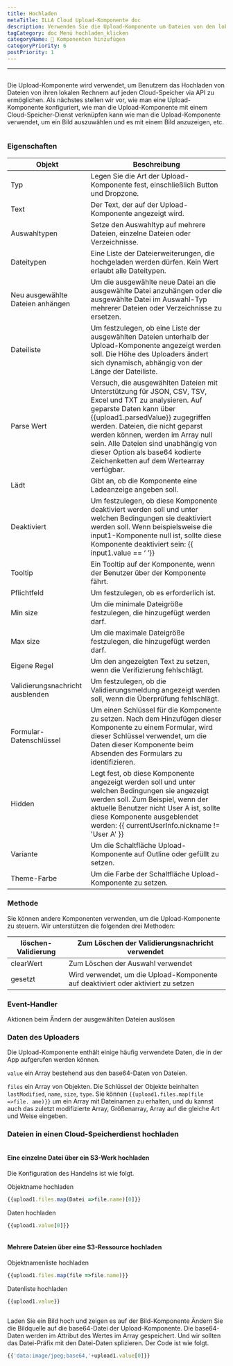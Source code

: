```yaml
---
title: Hochladen
metaTitle: ILLA Cloud Upload-Komponente doc
description: Verwenden Sie die Upload-Komponente um Dateien von den lokalen Rechnern auf jeden Cloud-Speicher hochzuladen
tagCategory: doc Menü hochladen_klicken
categoryName: 🧬 Komponenten hinzufügen
categoryPriority: 6
postPriority: 1
---
```


* * *

## <Heading hidden>Hochladen</Heading>

Die Upload-Komponente wird verwendet, um Benutzern das Hochladen von Dateien von ihren lokalen Rechnern auf jeden Cloud-Speicher via API zu ermöglichen. Als nächstes stellen wir vor, wie man eine Upload-Komponente konfiguriert, wie man die Upload-Komponente mit einem Cloud-Speicher-Dienst verknüpfen kann wie man die Upload-Komponente verwendet, um ein Bild auszuwählen und es mit einem Bild anzuzeigen, etc.

<img src='https://cdn.illacloud.com/official-website/img/docs/upload1.png' alt="" />

### Eigenschaften

| Objekt                           | Beschreibung                                                                                                                                                                                                                                                                                                                                                       |
| -------------------------------- | ------------------------------------------------------------------------------------------------------------------------------------------------------------------------------------------------------------------------------------------------------------------------------------------------------------------------------------------------------------------ |
| Typ                              | Legen Sie die Art der Upload-Komponente fest, einschließlich Button und Dropzone.                                                                                                                                                                                                                                                                                  |
| Text                             | Der Text, der auf der Upload-Komponente angezeigt wird.                                                                                                                                                                                                                                                                                                            |
| Auswahltypen                     | Setze den Auswahltyp auf mehrere Dateien, einzelne Dateien oder Verzeichnisse.                                                                                                                                                                                                                                                                                     |
| Dateitypen                       | Eine Liste der Dateierweiterungen, die hochgeladen werden dürfen. Kein Wert erlaubt alle Dateitypen.                                                                                                                                                                                                                                                               |
| Neu ausgewählte Dateien anhängen | Um die ausgewählte neue Datei an die ausgewählte Datei anzuhängen oder die ausgewählte Datei im Auswahl-Typ mehrerer Dateien oder Verzeichnisse zu ersetzen.                                                                                                                                                                                                       |
| Dateiliste                       | Um festzulegen, ob eine Liste der ausgewählten Dateien unterhalb der Upload-Komponente angezeigt werden soll. Die Höhe des Uploaders ändert sich dynamisch, abhängig von der Länge der Dateiliste.                                                                                                                                                                 |
| Parse Wert                       | Versuch, die ausgewählten Dateien mit Unterstützung für JSON, CSV, TSV, Excel und TXT zu analysieren. Auf geparste Daten kann über {{upload1.parsedValue}} zugegriffen werden. Dateien, die nicht geparst werden können, werden im Array null sein. Alle Dateien sind unabhängig von dieser Option als base64 kodierte Zeichenketten auf dem Wertearray verfügbar. |
| Lädt                             | Gibt an, ob die Komponente eine Ladeanzeige angeben soll.                                                                                                                                                                                                                                                                                                          |
| Deaktiviert                      | Um festzulegen, ob diese Komponente deaktiviert werden soll und unter welchen Bedingungen sie deaktiviert werden soll. Wenn beispielsweise die input1-Komponente null ist, sollte diese Komponente deaktiviert sein: {{ input1.value == ‘ ’}}                                                                                                                      |
| Tooltip                          | Ein Tooltip auf der Komponente, wenn der Benutzer über der Komponente fährt.                                                                                                                                                                                                                                                                                       |
| Pflichtfeld                      | Um festzulegen, ob es erforderlich ist.                                                                                                                                                                                                                                                                                                                            |
| Min size                         | Um die minimale Dateigröße festzulegen, die hinzugefügt werden darf.                                                                                                                                                                                                                                                                                               |
| Max size                         | Um die maximale Dateigröße festzulegen, die hinzugefügt werden darf.                                                                                                                                                                                                                                                                                               |
| Eigene Regel                     | Um den angezeigten Text zu setzen, wenn die Verifizierung fehlschlägt.                                                                                                                                                                                                                                                                                             |
| Validierungsnachricht ausblenden | Um festzulegen, ob die Validierungsmeldung angezeigt werden soll, wenn die Überprüfung fehlschlägt.                                                                                                                                                                                                                                                                |
| Formular-Datenschlüssel          | Um einen Schlüssel für die Komponente zu setzen. Nach dem Hinzufügen dieser Komponente zu einem Formular, wird dieser Schlüssel verwendet, um die Daten dieser Komponente beim Absenden des Formulars zu identifizieren.                                                                                                                                           |
| Hidden                           | Legt fest, ob diese Komponente angezeigt werden soll und unter welchen Bedingungen sie angezeigt werden soll. Zum Beispiel, wenn der aktuelle Benutzer nicht User A ist, sollte diese Komponente ausgeblendet werden: {{ currentUserInfo.nickname != 'User A' }}                                                                                                   |
| Variante                         | Um die Schaltfläche Upload-Komponente auf Outline oder gefüllt zu setzen.                                                                                                                                                                                                                                                                                          |
| Theme-Farbe                      | Um die Farbe der Schaltfläche Upload-Komponente zu setzen.                                                                                                                                                                                                                                                                                                         |

### Methode

Sie können andere Komponenten verwenden, um die Upload-Komponente zu steuern. Wir unterstützen die folgenden drei Methoden:

| löschen-Validierung | Zum Löschen der Validierungsnachricht verwendet                                   |
| ------------------- | --------------------------------------------------------------------------------- |
| clearWert           | Zum Löschen der Auswahl verwendet                                                 |
| gesetzt             | Wird verwendet, um die Upload-Komponente auf deaktiviert oder aktiviert zu setzen |

### Event-Handler

Aktionen beim Ändern der ausgewählten Dateien auslösen

### Daten des Uploaders

Die Upload-Komponente enthält einige häufig verwendete Daten, die in der App aufgerufen werden können.

`value` ein Array bestehend aus den base64-Daten von Dateien. 

`files` ein Array von Objekten. Die Schlüssel der Objekte beinhalten `lastModified`, `name`, `size`, `type`. Sie können `{{upload1.files.map(file =>file. ame)}}` um ein Array mit Dateinamen zu erhalten, und du kannst auch das zuletzt modifizierte Array, Größenarray, Array auf die gleiche Art und Weise eingeben. 

### Dateien in einen Cloud-Speicherdienst hochladen

<img src='https://cdn.illacloud.com/official-website/img/docs/upload2.gif' alt="" />

#### Eine einzelne Datei über ein S3-Werk hochladen

Die Konfiguration des Handelns ist wie folgt. 

Objektname hochladen

```jsx
{{upload1.files.map(Datei =>file.name)[0]}}
```

Daten hochladen

```jsx
{{upload1.value[0]}}
```

<img src='https://cdn.illacloud.com/official-website/img/docs/upload3.png' alt="" />

#### Mehrere Dateien über eine S3-Ressource hochladen

Objektnamenliste hochladen

```jsx
{{upload1.files.map(file =>file.name)}}
```

Datenliste hochladen

```jsx
{{upload1.value}}
```

<img src='https://cdn.illacloud.com/official-website/img/docs/upload4.png' alt="" />

Laden Sie ein Bild hoch und zeigen es auf der Bild-Komponente
Ändern Sie die Bildquelle auf die base64-Datei der Upload-Komponente. Die base64-Daten werden im Attribut des Wertes im Array gespeichert. Und wir sollten das Datei-Präfix mit den Datei-Daten splizieren. Der Code ist wie folgt. 

```jsx
{{'data:image/jpeg;base64,'+upload1.value[0]}}
```

<img src='https://cdn.illacloud.com/official-website/img/docs/upload5.gif' alt="" />
